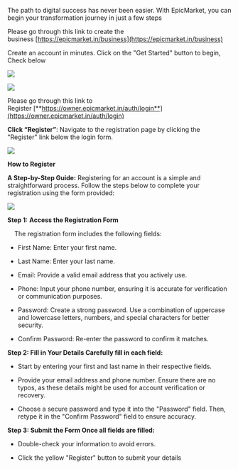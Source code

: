 The path to digital success has never been easier. With EpicMarket, you can begin your transformation journey in just a few steps

Please go through this link to create the business [https://epicmarket.in/business](https://epicmarket.in/business)

Create an account in minutes. Click on the "Get Started" button to begin, Check below

![](/image1.png)

![](/GetStarted.png)

Please go through this link to Register [**https://owner.epicmarket.in/auth/login**](https://owner.epicmarket.in/auth/login)

**Click “Register”**: Navigate to the registration page by clicking the "Register" link below the login form.

![](/image2.png)

**How to Register**

**A Step-by-Step Guide:** Registering for an account is a simple and straightforward process. Follow the steps below to complete your registration using the form provided:

![](/image3.png)

**Step 1:** **Access the Registration Form**

    The registration form includes the following fields:

* First Name: Enter your first name.

* Last Name: Enter your last name.

* Email: Provide a valid email address that you actively use.

* Phone: Input your phone number, ensuring it is accurate for verification or communication purposes.

* Password: Create a strong password. Use a combination of uppercase and lowercase letters, numbers, and special characters for better security.

* Confirm Password: Re-enter the password to confirm it matches.

**Step 2: Fill in Your Details Carefully fill in each field:**

* Start by entering your first and last name in their respective fields.

* Provide your email address and phone number. Ensure there are no typos, as these details might be used for account verification or recovery.

* Choose a secure password and type it into the "Password" field. Then, retype it in the "Confirm Password" field to ensure accuracy.

**Step 3: Submit the Form Once all fields are filled:**

* Double-check your information to avoid errors.

* Click the yellow "Register" button to submit your details